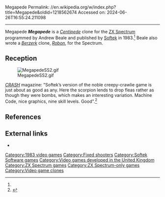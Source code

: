 Megapede
Permalink: //en.wikipedia.org/w/index.php?title=Megapede&oldid=1218562674
Accessed on: 2024-06-26T16:55:24.211098



------
Megapede
{{Infobox video game| 
|title = Megapede
|image = MegapedeSS1.gif
|programmer = Andrew Beale<ref name="giantlist">{{cite web|title=The Giant List of Classic Game Programmers|url=https://dadgum.com/giantlist/ |last1=Hague |first1=James}}</ref>
|publisher = [[Softek Software|Softek]]
|released = [[1983 in video gaming|1983]]
|genre= [[Fixed shooter]]
|platforms = [[ZX Spectrum]]
}}
'''''Megapede''''' is a ''[[Centipede (video game)|Centipede]]'' clone for the [[ZX Spectrum]] programmed by Andrew Beale and published by [[Softek Software|Softek]] in 1983.<ref name="giantlist"/> Beale also wrote a ''[[Berzerk (video game)|Berzerk]]'' clone, ''[[Robon]]'', for the Spectrum.

==Reception==
[[Image:MegapedeSS2.gif|thumb]]

[[CRASH (magazine)|''CRASH'']] magazine: "Softek’s version of the noble creepy-crawlie game is just about as good as any. Here the scorpion lends to drop fleas rather as though they were bombs, which makes an interesting variation. Machine Code, nice graphics, nine skill levels. Good".<ref>{{cite magazine |date=February 1984 |title=Living Guide... |magazine=Crash] |issue=1 |pages=53}}</ref>

==References==
{{Reflist}}

== External links ==
*{{WoS_game|id=0003116}}

{{Softek Software series}}

[[Category:1983 video games]]
[[Category:Fixed shooters]]
[[Category:Softek Software games]]
[[Category:Video games developed in the United Kingdom]]
[[Category:ZX Spectrum games]]
[[Category:ZX Spectrum-only games]]
[[Category:Video game clones]]